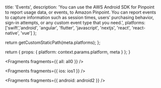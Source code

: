                   
  title: 'Events',
  description: 'You can use the AWS Android SDK for Pinpoint to report usage data, or events, to Amazon Pinpoint. You can report events to capture information such as session times, users’ purchasing behavior, sign-in attempts, or any custom event type that you need.',
  platforms: ['swift','android', 'angular', 'flutter', 'javascript', 'nextjs', 'react', 'react-native', 'vue']
};

  return getCustomStaticPath(meta.platforms);
};

  return {
    props: {
      platform: context.params.platform,
      meta
    }
  };
}
          



<Fragments fragments={{ all: all0 }} />


<Fragments fragments={{ ios: ios1 }} />


<Fragments fragments={{ android: android2 }} />
